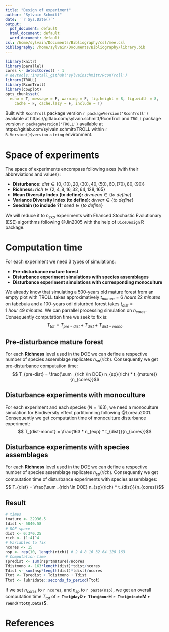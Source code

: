 ```yaml
---
title: "Design of experiment"
author: "Sylvain Schmitt"
date: '`r Sys.Date()`'
output:
  pdf_document: default
  html_document: default
  word_document: default
csl: /home/sylvain/Documents/Bibliography/csl/mee.csl
bibliography: /home/sylvain/Documents/Bibliography/library.bib
---
```


```r
library(knitr)
library(parallel)
cores <- detectCores() - 1
# devtools::install_github('sylvainschmitt/RconTroll')
library(TROLL)
library(RconTroll)
library(cowplot)
opts_chunk$set(
  echo = T, message = F, warning = F, fig.height = 8, fig.width = 8,
    cache = F, cache.lazy = F, include = T)
```

Built with `RconTroll` package version `r packageVersion('RconTroll')` available at https://gitlab.com/sylvain.schmitt/RconTroll and `TROLL` package version `r packageVersion('TROLL')` available at https://gitlab.com/sylvain.schmitt/TROLL within `r R.Version()$version.string` environment.

# Space of experiments

The space of experiments encompass following axes (with their abbreviations and values) :

- **Disturbance:** $dist \in \left\{ 0, (10), 20,  (30), 40, (50), 60, (70), 80, (90) \right\}$
- **Richness:** $rich \in \left\{ 2, 4, 8, 16, 32, 64, 128, 165 \right\}$
- **Mean Diversity Index (to define):** $divmean \in \left\{ to~define \right\}$
- **Variance Diversity Index (to define):** $divvar \in \left\{ to~define \right\}$
- **Seedrain (to include ?):** $seed \in \left\{ to~define \right\}$

We will reduce it to $n_{exp}$ experiments with Ehanced Stochastic Evolutionary (ESE) algorithms following @Jin2005 with the help of `DiceDesign` R package.

# Computation time

For each experiment we need 3 types of simulations:

- **Pre-disturbance mature forest**
- **Disturbance experiment simulations with species assemblages**
- **Disturbance experiment simulations with corresponding monoculture**

We already know that simulating a 500-years old mature forest from an empty plot with TROLL takes approximatively $t_{mature} = 6~hours~22~minutes$ on tabebuia and a 100-years odl disturbed forest takes $t_{dist} = 1~hour~49~minutes$. We can parrallel processing simulation on $n_{cores}$. Consequently computation time we seek to fix is:
$$ T_{tot} = T_{pre-dist} + T_{dist} + T_{dist-mono} $$

## Pre-disturbance mature forest

For each **Richness** level used in the DOE we can define a respective number of species assemblage replicates $n_{sp}(rich)$. Consequently we get pre-disturbance computation time:
$$ T_{pre-dist} = \frac{\sum _{rich \in DOE}  n_{sp}(rich) * t_{mature}}{n_{cores}}$$

## Disturbance experiments with monoculture

For each experiment and each species ($N = 163$), we need a monoculture simulation for Biodiversity effect partitionning following @Loreau2001. Consequently we get computation time of monoculture disturbance experiment:
$$ T_{dist-monot} = \frac{163 * n_{exp} * t_{dist}}{n_{cores}}$$

## Disturbance experiments with species assemblages

For each **Richness** level used in the DOE we can define a respective number of species assemblage replicates $n_{sp}(rich)$. Consequently we get computation time of disturbance experiments with species assemblages:
$$ T_{dist} = \frac{\sum _{rich \in DOE}  n_{sp}(rich) * t_{dist}}{n_{cores}}$$

## Result

```r
# times
tmature <- 22936.5
tdist <- 5840.58
# DOE space
dist <- 0:3*0.25
rich <- (1:4)^4
# Variables to fix
ncores <- 15
nsp <- rep(10, length(rich)) # 2 4 8 16 32 64 128 163
# Computation time
Tpredist <- sum(nsp*tmature)/ncores
Tdistmono <- 163*length(dist)*tdist/ncores
Tdist <- sum(nsp*length(dist)*tdist)/ncores
Ttot <- Tpredist + Tdistmono + Tdist
Ttot <- lubridate::seconds_to_period(Ttot)
```

If we set $n_{cores}$ to `r ncores`, and $n_{sp}$ to `r paste(nsp)`, we get an overall computation time $T_{tot}$ of **`r Ttot@day`D `r Ttot@hour`H `r Ttot@minute`M `r round(Ttot@.Data)`S**.

# References
